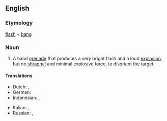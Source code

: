 ==English==

===Etymology===
[[flash]] + [[bang]]

===Noun===
{{en-noun}}

# A hand [[grenade]] that produces a very bright flash and a loud [[explosion]], but no [[shrapnel]] and minimal explosive force, to disorient the target.

====Translations====
{{trans-top|a type of grenade}}
* Dutch: {{t|nl|aanvalshandgranaat}}, {{t|nl|flitsgranaat}}
* German: {{t|de|Blendgranate|f}}
* Indonesian: {{t|id|granat kejut|xs=Indonesian}}, {{t-|id|flashbang|xs=Indonesian}}
{{trans-mid}}
* Italian: {{t-|it|flashbang}}, {{t|it|stun grenade}}
* Russian: {{t|ru|светозвуковая граната|f|tr=svetozvukovája granáta}}, {{t|ru|светошумовая граната|f|tr=svetošumovája granáta}}
{{trans-bottom}}